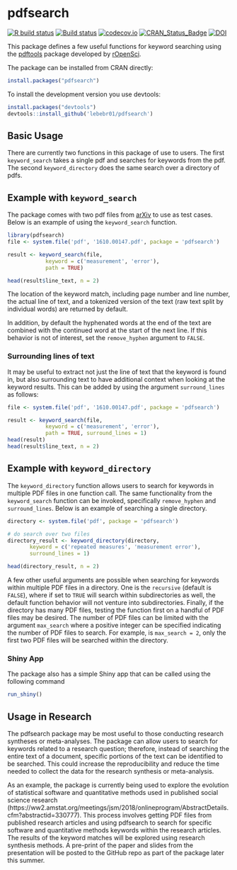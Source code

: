 # pdfsearch

[![R build status](https://github.com/lebebr01/pdfsearch/workflows/R-CMD-check/badge.svg)](https://github.com/lebebr01/pdfsearch/actions?workflow=R-CMD-check)
[![Build status](https://ci.appveyor.com/api/projects/status/kjptcw7m8tlajmix?svg=true)](https://ci.appveyor.com/project/lebebr01/pdfsearch)
[![codecov.io](https://app.codecov.io/github/lebebr01/pdfsearch?branch=master)](https://app.codecov.io/github/lebebr01/pdfsearch?branch=master)
[![CRAN_Status_Badge](https://www.r-pkg.org/badges/version/pdfsearch)](https://cran.r-project.org/package=pdfsearch)
[![DOI](https://joss.theoj.org/papers/10.21105/joss.00668/status.svg)](https://doi.org/10.21105/joss.00668)

This package defines a few useful functions for keyword searching using the [pdftools](https://github.com/ropensci/pdftools)  package developed by [rOpenSci](https://ropensci.org/).

The package can be installed from CRAN directly:
```r
install.packages("pdfsearch")
```

To install the development version you use devtools:
```r
install.packages("devtools")
devtools::install_github('lebebr01/pdfsearch')
```

## Basic Usage
There are currently two functions in this package of use to users. The first `keyword_search` takes a single pdf and searches for keywords from the pdf. The second `keyword_directory` does the same search over a directory of pdfs.

## Example with `keyword_search`
The package comes with two pdf files from [arXiv](https://arxiv.org/) to use as test cases. Below is an example of using the `keyword_search` function.
```r
library(pdfsearch)
file <- system.file('pdf', '1610.00147.pdf', package = 'pdfsearch')

result <- keyword_search(file, 
            keyword = c('measurement', 'error'),
            path = TRUE)

head(result$line_text, n = 2)
```

The location of the keyword match, including page number and line number, the actual line of text, and a tokenized version of the text (raw text split by individual words) are returned by default.

In addition, by default the hyphenated words at the end of the text are combined with the continued word at the start of the next line. If this behavior is not of interest, set the `remove_hyphen` argument to `FALSE`.

### Surrounding lines of text 
It may be useful to extract not just the line of text that the keyword is found in, but also surrounding text to have additional context when looking at the keyword results. This can be added by using the argument `surround_lines` as follows:
```r
file <- system.file('pdf', '1610.00147.pdf', package = 'pdfsearch')

result <- keyword_search(file, 
            keyword = c('measurement', 'error'),
            path = TRUE, surround_lines = 1)
head(result)
head(result$line_text, n = 2)
```

## Example with `keyword_directory`
The `keyword_directory` function allows users to search for keywords in multiple PDF files in one function call. The same functionality from the `keyword_search` function can be invoked, specifically `remove_hyphen` and `surround_lines`. Below is an example of searching a single directory. 

```r
directory <- system.file('pdf', package = 'pdfsearch')

# do search over two files
directory_result <- keyword_directory(directory, 
       keyword = c('repeated measures', 'measurement error'),
       surround_lines = 1)

head(directory_result, n = 2)
```

A few other useful arguments are possible when searching for keywords within multiple PDF files in a directory. One is the `recursive` (default is `FALSE`), where if set to `TRUE` will search within subdirectories as well, the default function behavior will not venture into subdirectories. Finally, if the directory has many PDF files, testing the function first on a handful of PDF files may be desired. The number of PDF files can be limited with the argument `max_search` where a positive integer can be specified indicating the number of PDF files to search. For example, is `max_search = 2`, only the first two PDF files will be searched within the directory.

### Shiny App
The package also has a simple Shiny app that can be called using the following command
```r
run_shiny()
```

## Usage in Research
The pdfsearch package may be most useful to those conducting research syntheses or meta-analyses. The package can allow users to search for keywords related to a research question; therefore, instead of searching the entire text of a document, specific portions of the text can be identified to be searched. This could increase the reproducibility and reduce the time needed to collect the data for the research synthesis or meta-analysis.

As an example, the package is currently being used to explore the evolution of statistical software and quantitative methods used in published social science research (https://ww2.amstat.org/meetings/jsm/2018/onlineprogram/AbstractDetails.cfm?abstractid=330777). This process involves getting PDF files from published research articles and using pdfsearch to search for specific software and quantitative methods keywords within the research articles. The results of the keyword matches will be explored using research synthesis methods. A pre-print of the paper and slides from the presentation will be posted to the GitHub repo as part of the package later this summer.

